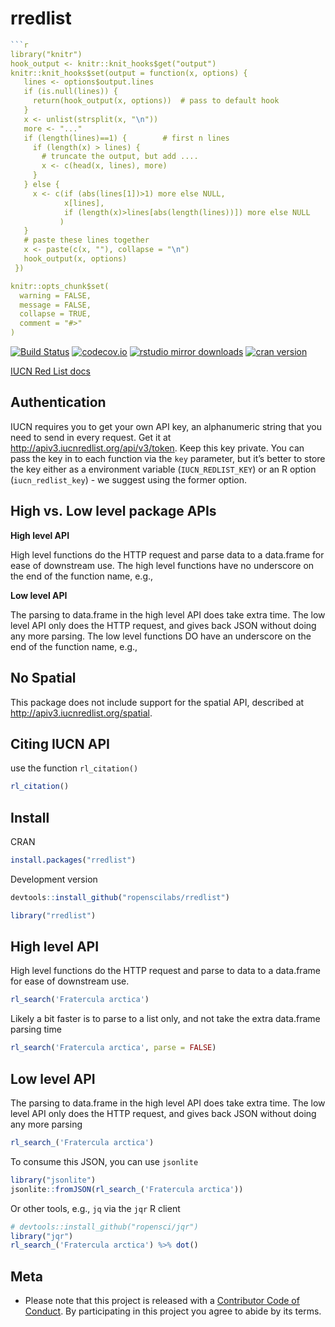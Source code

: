 rredlist
========

```r
```r
library("knitr")
hook_output <- knitr::knit_hooks$get("output")
knitr::knit_hooks$set(output = function(x, options) {
   lines <- options$output.lines
   if (is.null(lines)) {
     return(hook_output(x, options))  # pass to default hook
   }
   x <- unlist(strsplit(x, "\n"))
   more <- "..."
   if (length(lines)==1) {        # first n lines
     if (length(x) > lines) {
       # truncate the output, but add ....
       x <- c(head(x, lines), more)
     }
   } else {
     x <- c(if (abs(lines[1])>1) more else NULL,
            x[lines],
            if (length(x)>lines[abs(length(lines))]) more else NULL
           )
   }
   # paste these lines together
   x <- paste(c(x, ""), collapse = "\n")
   hook_output(x, options)
 })

knitr::opts_chunk$set(
  warning = FALSE,
  message = FALSE,
  collapse = TRUE,
  comment = "#>"
)
```

[![Build Status](https://travis-ci.org/ropenscilabs/rredlist.svg?branch=master)](https://travis-ci.org/ropenscilabs/rredlist)
[![codecov.io](https://codecov.io/github/ropenscilabs/rredlist/coverage.svg?branch=master)](https://codecov.io/github/ropenscilabs/rredlist?branch=master)
[![rstudio mirror downloads](http://cranlogs.r-pkg.org/badges/rredlist)](https://github.com/metacran/cranlogs.app)
[![cran version](http://www.r-pkg.org/badges/version/rredlist)](http://cran.rstudio.com/web/packages/rredlist)

[IUCN Red List docs][docs]

## Authentication

IUCN requires you to get your own API key, an alphanumeric string that you
need to send in every request. Get it at [http://apiv3.iucnredlist.org/api/v3/token][token].
Keep this key private. You can pass the key in to each function via the
`key` parameter, but it's better to store the key either as a environment
variable (`IUCN_REDLIST_KEY`) or an R option (`iucn_redlist_key`) - we
suggest using the former option.

## High vs. Low level package APIs

__High level API__

High level functions do the HTTP request and parse data to a data.frame for
ease of downstream use. The high level functions have no underscore on the end
of the function name, e.g., \code{\link{rl_search}}

__Low level API__

The parsing to data.frame in the high level API does take extra time. The low
level API only does the HTTP request, and gives back JSON without doing any
more parsing. The low level functions DO have an underscore on the end
of the function name, e.g., \code{\link{rl_search_}}

## No Spatial

This package does not include support for the spatial API, described at
[http://apiv3.iucnredlist.org/spatial][spatial].

## Citing IUCN API

use the function `rl_citation()`

```r
rl_citation()
```


## Install

CRAN

```r
install.packages("rredlist")
```

Development version

```r
devtools::install_github("ropenscilabs/rredlist")
```

```r
library("rredlist")
```

## High level API

High level functions do the HTTP request and parse to data to a data.frame for ease
of downstream use.

```r
rl_search('Fratercula arctica')
```

Likely a bit faster is to parse to a list only, and not take the extra data.frame parsing time

```r
rl_search('Fratercula arctica', parse = FALSE)
```

## Low level API

The parsing to data.frame in the high level API does take extra time. The low level API
only does the HTTP request, and gives back JSON without doing any more parsing

```r
rl_search_('Fratercula arctica')
```

To consume this JSON, you can use `jsonlite`

```r
library("jsonlite")
jsonlite::fromJSON(rl_search_('Fratercula arctica'))
```

Or other tools, e.g., `jq` via the `jqr` R client

```r
# devtools::install_github("ropensci/jqr")
library("jqr")
rl_search_('Fratercula arctica') %>% dot()
```

## Meta

* Please note that this project is released with a [Contributor Code of Conduct](CONDUCT.md). By participating in this project you agree to abide by its terms.

[docs]: http://apiv3.iucnredlist.org/api/v3/docs
[token]: http://apiv3.iucnredlist.org/api/v3/token
[spatial]: http://apiv3.iucnredlist.org/spatial
